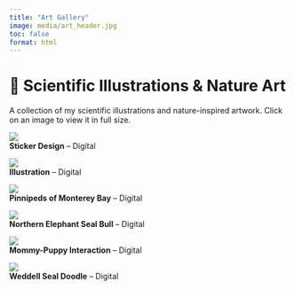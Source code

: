 ```yaml
---
title: "Art Gallery"
image: media/art_header.jpg
toc: false
format: html
---
```


::: container
<h1>🎨 Scientific Illustrations & Nature Art</h1>

<p>A collection of my scientific illustrations and nature-inspired artwork. Click on an image to view it in full size.</p>
:::

::: gallery-container
::: gallery-item
[![](media/bluewhale.jpeg)](media/bluewhale.jpeg)\
**Sticker Design** -- Digital
:::

::: gallery-item
[![](media/leopard_seal.jpg)](media/leopard_seal.jpg)\
**Illustration** -- Digital
:::

::: gallery-item
[![](media/sealposter.png)](media/sealposter.png)\
**Pinnipeds of Monterey Bay** -- Digital
:::

::: gallery-item
[![](media/n_elephant_seal.jpg)](media/n_elephant_seal.jpg)\
**Northern Elephant Seal Bull** -- Digital
:::

::: gallery-item
[![](media/mompup.jpg)](media/mompup.jpg)\
**Mommy-Puppy Interaction** -- Digital
:::

::: gallery-item
[![](media/wedseal.jpeg)](media/wedseal.jpeg)\
**Weddell Seal Doodle** -- Digital
:::
:::
